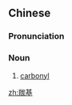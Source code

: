 ==Chinese==
{{zh-forms}}
{{zh-wp}}

===Pronunciation===
{{zh-pron
|m=tāngjī,tànjī,2nb=Taiwan
|c=tong1 gei1
|cat=n
}}

===Noun===
{{zh-noun}}

# {{lb|zh|chemistry}} [[carbonyl]]

[[zh:羰基]]